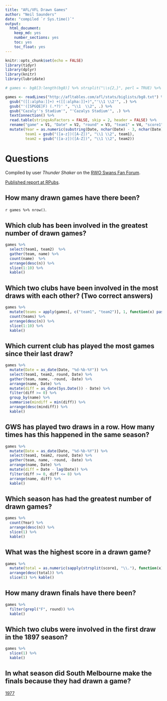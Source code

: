 ```yaml
---
title: "AFL/VFL Drawn Games"
author: "Neil Saunders"
date: "compiled `r Sys.time()`"
output: 
  html_document: 
    keep_md: yes
    number_sections: yes
    toc: yes
    toc_float: yes
---
```


```r
knitr::opts_chunk$set(echo = FALSE)
library(tidyr)
library(dplyr)
library(knitr)
library(lubridate)

# games <- bg8[3:length(bg8)] %>% strsplit("\\s{2,}", perl = TRUE) %>% plyr::ldply()

games <- readLines("http://afltables.com/afl/stats/biglists/bg8.txt") %>%
  gsub("([[:alpha:]]+) +([[:alpha:]]+)","'\\1 \\2'", .) %>%
  gsub("'([SPGQE]F) (.*?)' ", "\\1  \\2", .) %>%
  gsub("Cazaly''s Stadium'", "'Cazalys Stadium'", .) %>%
  textConnection() %>%
  read.table(stringsAsFactors = FALSE, skip = 2, header = FALSE) %>%
  rename("game" = V1, "Date" = V2, "round" = V3, "team1" = V4, "score1" = V5, "team2" = V6, "score2" = V7, "venue" = V8) %>%
  mutate(Year = as.numeric(substring(Date, nchar(Date) - 3, nchar(Date))),
         team1 = gsub("([a-z])([A-Z])", "\\1 \\2", team1),
         team2 = gsub("([a-z])([A-Z])", "\\1 \\2", team2))
```

# Questions
Compiled by user *Thunder Shaker* on the [RWO Swans Fan Forum](http://www.redandwhiteonline.com/forum/showthread.php/43085-Lies-damned-lies-and-statistics?p=732150&viewfull=1#post732150).

[Published report at RPubs](http://rpubs.com/neilfws/292080).

## How many drawn games have there been?
`r games %>% nrow()`.

## Which club has been involved in the greatest number of drawn games?
```r
games %>% 
  select(team1, team2)  %>% 
  gather(team, name) %>% 
  count(name)  %>% 
  arrange(desc(n)) %>% 
  slice(1:10) %>%
  kable()
```

## Which two clubs have been involved in the most draws with each other? (Two correct answers)
```r
games %>% 
  mutate(teams = apply(games[, c("team1", "team2")], 1, function(x) paste(sort(x), collapse = "/"))) %>% 
  count(teams) %>% 
  arrange(desc(n)) %>% 
  slice(1:10) %>%
  kable()
```

## Which current club has played the most games since their last draw?
```r
games %>% 
  mutate(Date = as_date(Date, "%d-%b-%Y")) %>% 
  select(team1, team2, round, Date) %>% 
  gather(team, name, -round, -Date) %>% 
  arrange(name, Date) %>% 
  mutate(diff = as_date(Sys.Date()) - Date) %>% 
  filter(diff >= 0) %>% 
  group_by(name) %>% 
  summarise(mindiff = min(diff)) %>%
  arrange(desc(mindiff)) %>%
  kable()
```

## GWS has played two draws in a row. How many times has this happened in the same season?
```r
games %>% 
  mutate(Date = as_date(Date, "%d-%b-%Y")) %>% 
  select(team1, team2, round, Date) %>% 
  gather(team, name, -round, -Date) %>% 
  arrange(name, Date) %>% 
  mutate(diff = Date - lag(Date)) %>% 
  filter(diff >= 0, diff <= 8) %>% 
  arrange(name, diff) %>%
  kable()
```

## Which season has had the greatest number of drawn games?
```r
games %>% 
  count(Year) %>% 
  arrange(desc(n)) %>%
  slice(1) %>%
  kable()
```

## What was the highest score in a drawn game?
```r
games %>% 
  mutate(total = as.numeric(sapply(strsplit(score1, "\\."), function(x) x[3]))) %>%
  arrange(desc(total)) %>% 
  slice(1) %>% kable()
```

## How many drawn finals have there been?
```r
games %>%
  filter(grepl("F", round)) %>%
  kable()
```

## Which two clubs were involved in the first draw in the 1897 season?
```r
games %>% 
  slice(1) %>%
  kable()
```

## In what season did South Melbourne make the finals because they had drawn a game?
 [1977](http://australianfootball.com/articles/view/Drawing%2Bthe%2Bbest%2Bconclusion/177)
